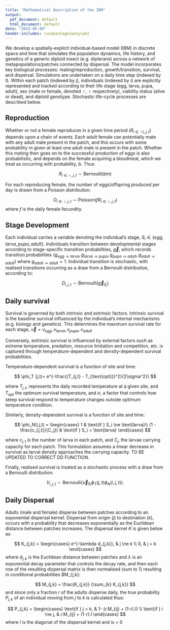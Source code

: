 ```yaml
---
title: "Mathematical description of the IBM"
output:
  pdf_document: default
  html_document: default
date: "2025-05-09"
header-includes: \usepackage{wasysym}
---
```


We develop a spatially-explicit individual-based model (IBM) in discrete space and time that simulates the population dynamics, life history, and genetics of a generic diploid insect (e.g. dipterans) across a network of metapopulations/patches connected by dispersal. The model incorporates key biological processes: mating/reproduction, growth/transition, survival, and dispersal. Simulations are undertaken on a daily time step (indexed by $t$). Within each patch (indexed by $j$), individuals (indexed by $i$) are explicitly represented and tracked according to their life stage (egg, larva, pupa, adult), sex (male or female, denoted $\male$, $\female$ respectively), viability status (alive or dead), and diploid genotype. Stochastic life-cycle processes are described below.

## Reproduction

Whether or not a female reproduces in a given time period ($R_{i \in \female), j, t}$) depends upon a chain of events.  Each adult female can potentially mate with any adult male present in the patch, and this occurs with some probability $m$ given at least one adult male is present in the patch.  Whether this mating then goes on to the successful production of eggs is also probabilistic, and depends on the female acquiring a bloodmeal, which we treat as occurring with probability, $b$.  Thus:

$$
R_{i \in \female,j,t} \sim \text{Bernoulli}(bm)
$$


For each reproducing female, the number of eggs/offspring produced per day is drawn from a Poisson distribution: 

$$
O_{i \in \female, j, t} \sim \text{Poisson}(f R_{i \in \female,j,t})
$$
where $f$ is the daily female fecundity.


## Stage Development

Each individual carries a variable denoting the individual's stage, $S_i \in \{egg, larva, pupa, adult\}$. Individuals transition between developmental stages according to stage-specific transition probabilities, $\vec{g}$, which records transition probabilities $\{g_{egg \rightarrow larva}, g_{larva \rightarrow pupa}, g_{pupa \rightarrow adult}, g_{adult \rightarrow adult}\}$ where $g_{adult \rightarrow adult} = 1$. Individual transition is stochastic, with realised transitions occurring as a draw from a Bernoulli distribution, according to:  

$$
D_{i,j,t} \sim\text{Bernoulli}(\vec{g}_{S_i})
$$

## Daily survival

Survival is governed by both intrinsic and extrinsic factors. Intrinsic survival is the baseline survival influenced by the individual's internal mechanisms (e.g. biology and genetics). This determines the maximum survival rate for each stage, $\vec{v} = {v_{egg}, v_{larva}, v_{pupa}, v_{adult}}$

Conversely, extrinsic survival is influenced by external factors such as extreme temperature, predation, resource limitation and competition, etc. is captured through temperature-dependent and density-dependent survival probabilities.  

Temperature-dependent survival is a function of site and time:

$$
\phi_T (j,t)= e^{-\frac{(T_{j,t} - T_{\text{opt}})^2}{2\sigma^2}}
$$

where $T_{j,t}$, represents the daily recorded temperature at a given site, and $T_{\text{opt}}$ the optimum survival temperature, and $\sigma$, a factor that controls how steep survival respond to temperature changes outside optimum temperature condition. 

Similarly, density-dependent survival is a function of site and time: 

$$
  \phi_N(i,j,t) =
    \begin{cases}
      1 & \text{if } S_i \ne \text{larva}\\
      (1 - \frac{c_{j,t}}{C_j}) & \text{if } S_i = \text{larva}
    \end{cases}       
$$

where $c_{j,t}$ is the number of larva in each patch, and $C_j$, the larvae carrying capacity for each patch. This formulation assumes a linear decrease in survival as larval density approaches the carrying capacity. TO BE UPDATED TO CORRECT DD FUNCTION.

Finally, realised survival is treated as a stochastic process with a draw from a Bernoulli distribution:

$$
V_{i,j,t} \sim\text{Bernoulli} (\vec{v}_{S_i}\phi_T (j,t)\phi_N(i,j,t)).
$$


## Daily Dispersal 

Adults (male and female) disperse between patches according to an exponential dispersal kernel. Dispersal from origin ($j$) to destination ($k$), occurs with a probability that decreases exponentially as the Euclidean distance between patches increases. The dispersal kernel $K$ is given below as: 

$$
K_{j,k} = 
\begin{cases}
e^{-\lambda d_{j,k}}, & j \ne k \\
0, & j = k
\end{cases}
$$
where $d_{j,k}$ is the Euclidean distance between patches and $\lambda$ is an exponential decay parameter that controls the decay rate, and then each row of the resulting dispersal matrix is then normalised (sum to 1) resulting in conditional probabilities $M_{j,k}: 

$$
M_{j,k} = \frac{K_{j,k}} {\sum_{k} K_{j,k}}
$$
and since only a fraction $r$ of the adults disperse daily, the true probability $P_{j,k}$ of an individual moving from $j$ to $k$ is calculated thus:

$$
P_{j,k} =
\begin{cases}
\text{if } j = k,  & 1- (r.M_{ij} + (1-r).I) \\
\text{if } i \ne j, & r.M_{ij} + (1-r).I  
\end{cases}
$$
where $I$ is the diagonal of the dispersal kernel and is = 0



